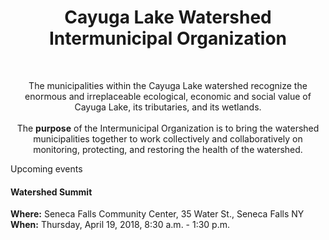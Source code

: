 <center>

<h1> Cayuga Lake Watershed Intermunicipal Organization </h1>
<br>
<div class="jumbotron">
  <p class="lead">The municipalities within the Cayuga Lake watershed recognize the <br> enormous and
  irreplaceable ecological, economic and social value of <br> Cayuga Lake, its tributaries, and its wetlands. 
  <br><br>
  The **purpose** of the Intermunicipal Organization is to bring the watershed municipalities together to
  work collectively and collaboratively on monitoring, protecting, and restoring the health of the
  watershed.</p>
</div>

</center>

<div class="row">
<div class="col-md-5">
<div class="panel panel-info">
<div class="panel-heading">Upcoming events</div>
<div class="panel-body"><h4>**Watershed Summit**</h4>**Where:** Seneca Falls Community Center, 35 Water St., Seneca Falls NY<br>**When:** Thursday, April 19, 2018, 8:30 a.m. - 1:30 p.m.</div>
</div>
</div>
</div>